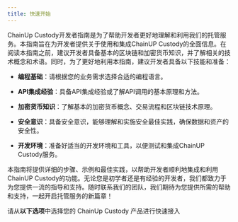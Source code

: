 ---
title: 快速开始
---

ChainUp Custody开发者指南是为了帮助开发者更好地理解和利用我们的托管服务。本指南旨在为开发者提供关于使用和集成ChainUP Custody的全面信息。在阅读本指南之前，建议开发者具备基本的区块链和加密货币知识，并了解相关的技术概念和术语。同时，为了更好地利用本指南，建议开发者具备以下技能和准备：


* **编程基础**：请根据您的业务需求选择合适的编程语言。

* **API集成经验**：具备API集成经验或了解API调用的基本原理和方法。

* **加密货币知识**：了解基本的加密货币概念、交易流程和区块链技术原理。

* **安全意识**：具备安全意识，能够理解和实施安全最佳实践，确保数据和资产的安全性。

* **开发环境**：准备好适当的开发环境和工具，以便测试和集成ChainUP Custody服务。



本指南将提供详细的步骤、示例和最佳实践，以帮助开发者顺利地集成和利用ChainUP Custody的功能。无论您是初学者还是有经验的开发者，我们都致力于为您提供一流的指导和支持。随时联系我们的团队，我们期待为您提供所需的帮助和支持，一起开启托管服务的新篇章！

请从**以下选项**中选择您的 ChainUp Custody 产品进行快速接入


<CardGroup cols={2}>
  <Card title="MPC钱包" icon="block-brick" color="#4e9be0" href="/quick-start/mpc-wallet/download-app"></Card>
  <Card title="统一托管" icon="map" color="#c64b36" href="/quick-start/joint-custody/download-app"></Card>
</CardGroup>